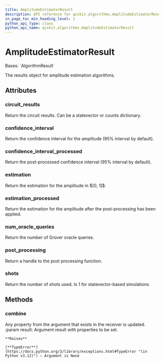 ```yaml
---
title: AmplitudeEstimatorResult
description: API reference for qiskit.algorithms.AmplitudeEstimatorResult
in_page_toc_min_heading_level: 1
python_api_type: class
python_api_name: qiskit.algorithms.AmplitudeEstimatorResult
---
```


# AmplitudeEstimatorResult

<Class id="qiskit.algorithms.AmplitudeEstimatorResult" isDedicatedPage={true} github="https://github.com/qiskit/qiskit/tree/stable/0.46/qiskit/algorithms/amplitude_estimators/amplitude_estimator.py" signature="qiskit.algorithms.AmplitudeEstimatorResult">
  Bases: `AlgorithmResult`

  The results object for amplitude estimation algorithms.

  ## Attributes

  ### circuit\_results

  <Attribute id="qiskit.algorithms.AmplitudeEstimatorResult.circuit_results" name="circuit_results">
    Return the circuit results. Can be a statevector or counts dictionary.
  </Attribute>

  ### confidence\_interval

  <Attribute id="qiskit.algorithms.AmplitudeEstimatorResult.confidence_interval" name="confidence_interval">
    Return the confidence interval for the amplitude (95% interval by default).
  </Attribute>

  ### confidence\_interval\_processed

  <Attribute id="qiskit.algorithms.AmplitudeEstimatorResult.confidence_interval_processed" name="confidence_interval_processed">
    Return the post-processed confidence interval (95% interval by default).
  </Attribute>

  ### estimation

  <Attribute id="qiskit.algorithms.AmplitudeEstimatorResult.estimation" name="estimation">
    Return the estimation for the amplitude in $[0, 1]$.
  </Attribute>

  ### estimation\_processed

  <Attribute id="qiskit.algorithms.AmplitudeEstimatorResult.estimation_processed" name="estimation_processed">
    Return the estimation for the amplitude after the post-processing has been applied.
  </Attribute>

  ### num\_oracle\_queries

  <Attribute id="qiskit.algorithms.AmplitudeEstimatorResult.num_oracle_queries" name="num_oracle_queries">
    Return the number of Grover oracle queries.
  </Attribute>

  ### post\_processing

  <Attribute id="qiskit.algorithms.AmplitudeEstimatorResult.post_processing" name="post_processing">
    Return a handle to the post processing function.
  </Attribute>

  ### shots

  <Attribute id="qiskit.algorithms.AmplitudeEstimatorResult.shots" name="shots">
    Return the number of shots used. Is 1 for statevector-based simulations.
  </Attribute>

  ## Methods

  ### combine

  <Function id="qiskit.algorithms.AmplitudeEstimatorResult.combine" name="combine" signature="combine(result)">
    Any property from the argument that exists in the receiver is updated. :param result: Argument result with properties to be set.

    **Raises**

    [**TypeError**](https://docs.python.org/3/library/exceptions.html#TypeError "(in Python v3.12)") – Argument is None
  </Function>
</Class>

